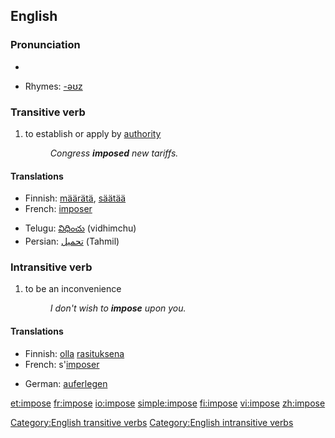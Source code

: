 ==English==

===Pronunciation===
*{{audio|en-us-impose.ogg|Audio (US)}}

*Rhymes: [[Rhymes:English:-əʊz|-əʊz]]

===Transitive verb===
[[Category:English transitive verbs]]
{{en-verb|imposes|imposing|imposed}}
# to establish or apply by [[authority]]
#:''Congress '''imposed''' new tariffs.''

====Translations====
{{top}}
*Finnish: [[määrätä]], [[säätää]]
*French: [[imposer]]
{{mid}}
*Telugu: [[విధించు]] (vidhimchu)
*Persian: [[تحمیل]] (Tahmil)
{{bottom}}

===Intransitive verb===
[[Category:English intransitive verbs]]
{{en-verb|imposes|imposing|imposed}}
# to be an inconvenience
#:''I don't wish to '''impose''' upon you.''

====Translations====
{{top}}
*Finnish: [[olla]] [[rasituksena]]
*French: s'[[imposer]]
{{mid}}
*German: [[auferlegen]]
{{bottom}}

[[et:impose]]
[[fr:impose]]
[[io:impose]]
[[simple:impose]]
[[fi:impose]]
[[vi:impose]]
[[zh:impose]]
